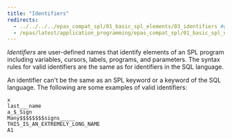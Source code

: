 ```yaml
---
title: "Identifiers"
redirects:
  - ../../../../epas_compat_spl/01_basic_spl_elements/03_identifiers #generated for docs/epas/reorg-role-use-case-mode
  - /epas/latest/application_programming/epas_compat_spl/01_basic_spl_elements/03_identifiers/
---
```


<div id="identifiers" class="registered_link"></div>

*Identifiers* are user-defined names that identify elements of an SPL program including variables, cursors, labels, programs, and parameters. The syntax rules for valid identifiers are the same as for identifiers in the SQL language.

An identifier can't be the same as an SPL keyword or a keyword of the SQL language. The following are some examples of valid identifiers:

```text
x
last___name
a_$_Sign
Many$$$$$$$$signs_____
THIS_IS_AN_EXTREMELY_LONG_NAME
A1
```
